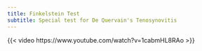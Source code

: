 ```yaml
---
title: Finkelstein Test
subtitle: Special test for De Quervain's Tenosynovitis
---
```




{{< video https://www.youtube.com/watch?v=1cabmHL8RAo >}}